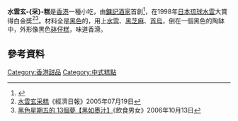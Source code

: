 {{noteTA
|T=水雲玄采糕
}}
{{Infobox prepared food
| name             = 水雲玄采糕
| image            = 
| caption          = 
| alternate_name   = 
| country          = [[香港|香港]]
| course           = 
| type             = [[小吃|小吃]]
| served           = 
| main_ingredient  = [[水雲|水雲]]、[[黑芝麻|黑芝麻]]、[[首烏|首烏]]及[[糖|糖]]
| variations       = 
| other            = 
}}
'''水雲玄-{采}-糕'''是[[香港|香港]]一種小吃，由[[鏞記酒家|鏞記酒家]]首創<ref>{{cite news |title=健康甜點 水雲玄彩糕 |url=http://std.stheadline.com/archive/fullstory.asp?andor=or&year1=2003&month1=6&day1=26&year2=2003&month2=10&day2=9&category=all&id=20030813m01&keyword1=&keyword2= |accessdate=2019-07-01 |work=星島日報 |date=2003-08-13 |archive-date=2019-08-15 |archive-url=https://web.archive.org/web/20190815081457/http://std.stheadline.com/archive/fullstory.asp?andor=or&year1=2003&month1=6&day1=26&year2=2003&month2=10&day2=9&category=all&id=20030813m01&keyword1=&keyword2= |dead-url=no }}</ref>，在1998年[[日本|日本]][[琉球|琉球]][[水雲|水雲]]大賞得白金奬<ref>[http://www.hket.com/eti/article/5f471341-9ce5-4423-b3a8-8f72e3a33de2-278276 水雲玄采糕]{{Dead link|date=2018年10月 |bot=InternetArchiveBot |fix-attempted=yes }}《經濟日報》2005年07月19日</ref><ref>[http://hk.etw.nextmedia.com/template/etw/art_main.php?iss_id=585&sec_id=1000841&art_id=6403059 黑色星期五的 13個夢【黑如墨汁】]《飲食男女》2006年10月13日</ref>。材料全是[[黑色|黑色]]的，用上[[水雲|水雲]]、[[黑芝麻|黑芝麻]]、[[首烏|首烏]]，倒在一個黑色的陶缽中，外形像黑色[[砵仔糕|砵仔糕]]，味道香滑。

== 參考資料 ==
{{reflist}}

[[Category:香港甜品|Category:香港甜品]]
[[Category:中式糕點|Category:中式糕點]]
{{Dessert-stub}}